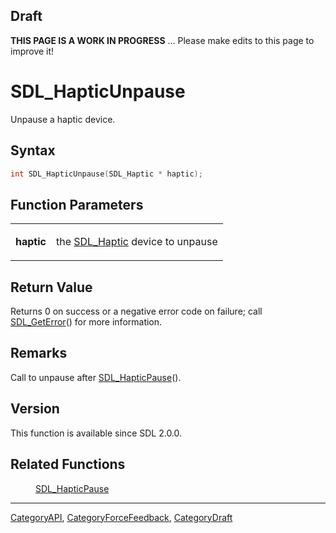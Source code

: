 
== Draft ==

'''THIS PAGE IS A WORK IN PROGRESS''' ... Please make edits to this page to improve it!
= SDL_HapticUnpause =

Unpause a haptic device.

== Syntax ==

<syntaxhighlight lang='c'>
int SDL_HapticUnpause(SDL_Haptic * haptic);
</syntaxhighlight>

== Function Parameters ==

{|
|'''haptic'''
|the [[SDL_Haptic]] device to unpause
|}

== Return Value ==

Returns 0 on success or a negative error code on failure; call
[[SDL_GetError]]() for more information.

== Remarks ==

Call to unpause after [[SDL_HapticPause]]().

== Version ==

This function is available since SDL 2.0.0.

== Related Functions ==

:[[SDL_HapticPause]]

----
[[CategoryAPI]], [[CategoryForceFeedback]], [[CategoryDraft]]


